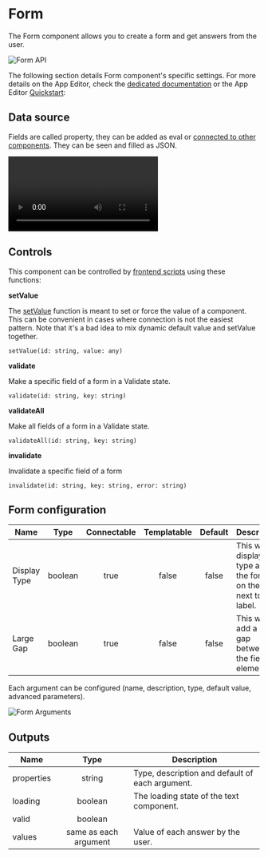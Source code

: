
# Form

The Form component allows you to create a form and get answers from the user.

![Form API](../../assets/apps/4_app_component_library/form_input.png.webp)

The following section details Form component's specific settings. For more details on the App Editor, check the [dedicated documentation](../0_app_editor/index.mdx) or the App Editor [Quickstart](../../getting_started/7_apps_quickstart/index.mdx):

<div className="grid grid-cols-2 gap-6 mb-4">
	<DocCard
		color="orange"
		title="App Editor Documentation"
		description="The app editor is a low-code builder to create custom User Interfaces with a mix of drag-and-drop and code."
		href="/docs/apps/app_editor"
	/>
	<DocCard
		color="orange"
		title="Apps Quickstart"
		description="Learn how to build your first app in a matter of minutes."
		href="/docs/getting_started/apps_quickstart"
	/>
</div>

## Data source

Fields are called property, they can be added as eval or [connected to other components](../2_connecting_components/index.mdx). They can be seen and filled as JSON.

<video
	className="border-2 rounded-xl object-cover w-full h-full dark:border-gray-800"
	controls
	src="/videos/arguments_form.mp4"
/>

## Controls

This component can be controlled by [frontend scripts](../3_app-runnable-panel.mdx#frontend-scripts) using these functions:

**setValue**

The [setValue](../3_app-runnable-panel.mdx#setvalue) function is meant to set or force the value of a component. This can be convenient in cases where connection is not the easiest pattern. Note that it's a bad idea to mix dynamic default value and setValue together.

`setValue(id: string, value: any)`

**validate**

Make a specific field of a form in a Validate state.

`validate(id: string, key: string)`

**validateAll**

Make all fields of a form in a Validate state.

`validateAll(id: string, key: string)`

**invalidate**

Invalidate a specific field of a form

`invalidate(id: string, key: string, error: string)`

<div className="grid grid-cols-2 gap-6 mb-4">
	<DocCard
		color="orange"
		title="Runnable Editor"
		description="Learn how to create and configure Apps runnables."
		href="/docs/apps/app-runnable-panel"
	/>
</div>

## Form configuration

| Name         |  Type   | Connectable | Templatable | Default | Description                                                                  |
| ------------ | :-----: | :---------: | :---------: | :-----: | ---------------------------------------------------------------------------- |
| Display Type | boolean |    true     |    false    |  false  | This will display the type and/or the format on the field next to the label. |
| Large Gap    | boolean |    true     |    false    |  false  | This will add a large gap between the field elements.                        |

Each argument can be configured (name, description, type, default value, advanced parameters).

![Form Arguments](../../assets/apps/4_app_component_library/form_input_argument.png.webp)

## Outputs

| Name       |         Type          | Description                                     |
| ---------- | :-------------------: | ----------------------------------------------- |
| properties |        string         | Type, description and default of each argument. |
| loading    |        boolean        | The loading state of the text component.        |
| valid      |        boolean        |                                                 |
| values     | same as each argument | Value of each answer by the user.               |

